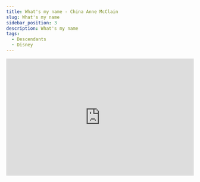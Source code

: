 ---
title: What's my name - China Anne McClain
slug: What's my name
sidebar_position: 3
description: What's my name
tags:
  - Descendants
  - Disney
---



<iframe width="100%" height="315" src="https://www.youtube.com/embed/c76r35kVj_Y" title="YouTube video player" frameborder="0" allow="accelerometer; autoplay; clipboard-write; encrypted-media; gyroscope; picture-in-picture; web-share" allowfullscreen></iframe>